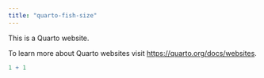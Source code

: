 ```yaml
---
title: "quarto-fish-size"
---
```


This is a Quarto website.

To learn more about Quarto websites visit <https://quarto.org/docs/websites>.

```r
1 + 1
```
